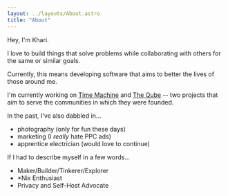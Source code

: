 ```yaml
---
layout: ../layouts/About.astro
title: "About"
---
```


Hey, I'm Khari.

I love to build things that solve problems while
collaborating with others for the same or similar goals.

Currently, this means developing software that aims to better the
lives of those around me.

I'm currently working on [Time Machine](time-machine) and [The Qube](theqube) --
two projects that aim to serve the communities in which they were founded.

In the past, I've also dabbled in...

- photography (only for fun these days)
- marketing (I _really_ hate PPC ads)
- apprentice electrician (would love to continue)

If I had to describe myself in a few words...

- Maker/Builder/Tinkerer/Explorer
- \*Nix Enthusiast
- Privacy and Self-Host Advocate

[time-machine]: https://timemachine.love "Time Machine"
[theqube]: https://theqube.app "The Qube"
